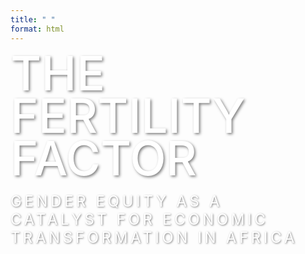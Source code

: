 ```yaml
---
title: " "
format: html
---
```


<style>
  
  #quarto-content {
    background: url('docs/cover.jpg') no-repeat center center;
    background-size: cover;
    height: 100vh; /* Full height */
    display: flex;
    flex-direction: column;
    justify-content: center;
    align-items: center;
    text-align: center;
  }

  .main-title {
    font-size: 5.4em;
    line-height: 0.9;
    font-weight: 500;
    text-transform: uppercase;
    color: white; /* Text color */
    margin-bottom: 20px;
    text-shadow: 2px 2px 4px rgba(0, 0, 0, 0.5); /* Shadow for better visibility */
  }
  
  .subtitle {
      font-size: 1.7em;
      color: white; /* Text color */
      margin-bottom: 40px;
      text-shadow: 1px 1px 3px rgba(0, 0, 0, 0.5); /* Shadow for better visibility */
      max-width: 1000px;
      letter-spacing: 0.2em;
      text-transform: uppercase;
    }

  .enter-button {
    position: relative;
    overflow: hidden;
    margin-bottom: 0px;
    padding: 1.7em 4em;
    background-color: #f58220;
    color: #f9f7e8;
    font-size: 0.8em;
    line-height: 1.1em;
    font-weight: 700;
    text-align: center;
    letter-spacing: 0.15em;
    text-decoration: none;
    text-transform: uppercase;
    border: none;
    cursor: pointer;
    box-shadow: 2px 2px 4px rgba(0, 0, 0, 0.5);
  }

  .enter-button:hover {
    background: #00332e; /* Darken the button on hover */
  }
  
</style>

<div>
  <div class="main-title">The Fertility Factor</div>
  <div class="subtitle">Gender Equity as a Catalyst for Economic Transformation in Africa</div>
  <!-- <button href="#article.html" class="enter-button">Enter</button> -->
</div>

  